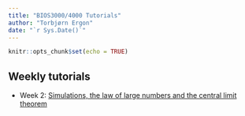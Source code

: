 ```yaml
---
title: "BIOS3000/4000 Tutorials"
author: "Torbjørn Ergon"
date: "`r Sys.Date()`"
---
```


```r
knitr::opts_chunk$set(echo = TRUE)
```


## Weekly tutorials

* Week 2: [Simulations, the law of large numbers and
  the central limit theorem](https://torbjore.github.io/bios3000_tutorials/Week02/Tutorial_BIOS3000_Week02_Simulations.html)


